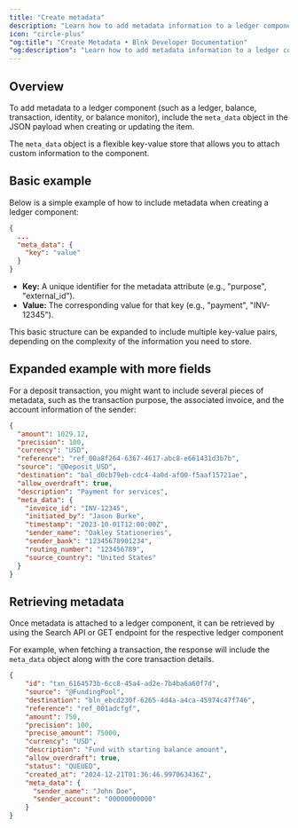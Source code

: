 ```yaml
---
title: "Create metadata"
description: "Learn how to add metadata information to a ledger component."
icon: "circle-plus"
"og:title": "Create Metadata • Blnk Developer Documentation"
"og:description": "Learn how to add metadata information to a ledger component."
---
```



## Overview

To add metadata to a ledger component (such as a ledger, balance, transaction, identity, or balance monitor), include the `meta_data` object in the JSON payload when creating or updating the item. 

The `meta_data` object is a flexible key-value store that allows you to attach custom information to the component.

## Basic example

Below is a simple example of how to include metadata when creating a ledger component:

```json
{
  ...
  "meta_data": {
    "key": "value"
  }
}
```

* **Key:** A unique identifier for the metadata attribute (e.g., "purpose", "external_id").
* **Value:** The corresponding value for that key (e.g., "payment", "INV-12345").

This basic structure can be expanded to include multiple key-value pairs, depending on the complexity of the information you need to store.

## Expanded example with more fields

For a deposit transaction, you might want to include several pieces of metadata, such as the transaction purpose, the associated invoice, and the account information of the sender:

```json {10-18}
{
  "amount": 1029.12,
  "precision": 100,
  "currency": "USD",
  "reference": "ref_00a8f264-6367-4617-abc8-e661431d3b7b",
  "source": "@Deposit_USD",
  "destination": "bal_d0cb79eb-cdc4-4a0d-af00-f5aaf15721ae",
  "allow_overdraft": true,
  "description": "Payment for services",
  "meta_data": {
    "invoice_id": "INV-12345",
    "initiated_by": "Jason Burke",
    "timestamp": "2023-10-01T12:00:00Z",
    "sender_name": "Oakley Stationeries",
    "sender_bank": "12345678901234",
    "routing_number": "123456789",
    "source_country": "United States"
  }
}
```

## Retrieving metadata

Once metadata is attached to a ledger component, it can be retrieved by using the Search API or GET endpoint for the respective ledger component

For example, when fetching a transaction, the response will include the `meta_data` object along with the core transaction details.

```json Response {14-17}
{
    "id": "txn_6164573b-6cc8-45a4-ad2e-7b4ba6a60f7d",
    "source": "@FundingPool",
    "destination": "bln_ebcd230f-6265-4d4a-a4ca-45974c47f746",
    "reference": "ref_001adcfgf",
    "amount": 750,
    "precision": 100,
    "precise_amount": 75000,
    "currency": "USD",
    "description": "Fund with starting balance amount",
    "allow_overdraft": true,
    "status": "QUEUED",
    "created_at": "2024-12-21T01:36:46.997063436Z",
    "meta_data": {
      "sender_name": "John Doe",
      "sender_account": "00000000000"
    }
}
```

<NeedHelp />